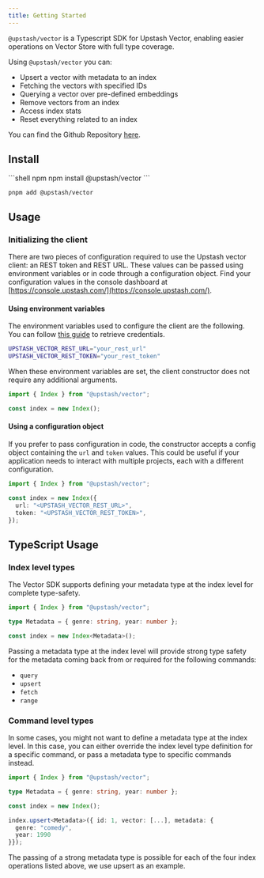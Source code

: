 ```yaml
---
title: Getting Started
---
```


`@upstash/vector` is a Typescript SDK for Upstash Vector, enabling easier operations on Vector Store with full type coverage.

Using `@upstash/vector` you can:

- Upsert a vector with metadata to an index
- Fetching the vectors with specified IDs
- Querying a vector over pre-defined embeddings
- Remove vectors from an index
- Access index stats
- Reset everything related to an index

You can find the Github Repository [here](https://github.com/upstash/vector-js). 

## Install

<CodeGroup>
```shell npm
npm install @upstash/vector
```

```shell pnpm
pnpm add @upstash/vector
```

</CodeGroup>

## Usage

### Initializing the client

There are two pieces of configuration required to use the Upstash vector client: an REST token and REST URL. These values can be passed using environment variables or in code through a configuration object. Find your configuration values in the console dashboard at [https://console.upstash.com/](https://console.upstash.com/).

#### Using environment variables

The environment variables used to configure the client are the following. You can follow [this guide](/vector/overall/getstarted) to retrieve credentials.

```bash
UPSTASH_VECTOR_REST_URL="your_rest_url"
UPSTASH_VECTOR_REST_TOKEN="your_rest_token"
```

When these environment variables are set, the client constructor does not require any additional arguments.

```typescript
import { Index } from "@upstash/vector";

const index = new Index();
```

#### Using a configuration object

If you prefer to pass configuration in code, the constructor accepts a config object containing the `url` and `token` values. This
could be useful if your application needs to interact with multiple projects, each with a different configuration.

```typescript
import { Index } from "@upstash/vector";

const index = new Index({
  url: "<UPSTASH_VECTOR_REST_URL>",
  token: "<UPSTASH_VECTOR_REST_TOKEN>",
});
```

## TypeScript Usage

### Index level types
The Vector SDK supports defining your metadata type at the index level for complete type-safety.

```typescript
import { Index } from "@upstash/vector";

type Metadata = { genre: string, year: number };

const index = new Index<Metadata>();
```

Passing a metadata type at the index level will provide strong type safety for the metadata coming back from or required for the following commands:
- `query`
- `upsert`
- `fetch`
- `range`

### Command level types

In some cases, you might not want to define a metadata type at the index level. In this case, you can either override the index level type definition for a specific command, or pass a metadata type to specific commands instead.

```typescript
import { Index } from "@upstash/vector";

type Metadata = { genre: string, year: number };

const index = new Index();

index.upsert<Metadata>({ id: 1, vector: [...], metadata: { 
  genre: "comedy",
  year: 1990
}});
```

The passing of a strong metadata type is possible for each of the four index operations listed above, we use upsert as an example.
